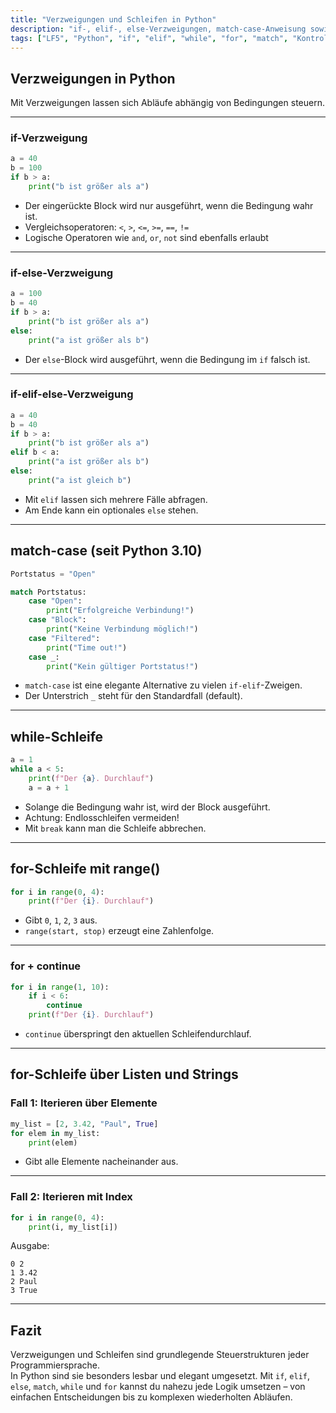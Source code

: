 ```yaml
---
title: "Verzweigungen und Schleifen in Python"
description: "if-, elif-, else-Verzweigungen, match-case-Anweisung sowie while- und for-Schleifen in Python erklärt mit Beispielen."
tags: ["LF5", "Python", "if", "elif", "while", "for", "match", "Kontrollstrukturen"]
---
```



## Verzweigungen in Python

Mit Verzweigungen lassen sich Abläufe abhängig von Bedingungen steuern.

---

### if-Verzweigung

```python
a = 40
b = 100
if b > a:
    print("b ist größer als a")
```

- Der eingerückte Block wird nur ausgeführt, wenn die Bedingung wahr ist.
- Vergleichsoperatoren: `<`, `>`, `<=`, `>=`, `==`, `!=`
- Logische Operatoren wie `and`, `or`, `not` sind ebenfalls erlaubt

---

### if-else-Verzweigung

```python
a = 100
b = 40
if b > a:
    print("b ist größer als a")
else:
    print("a ist größer als b")
```

- Der `else`-Block wird ausgeführt, wenn die Bedingung im `if` falsch ist.

---

### if-elif-else-Verzweigung

```python
a = 40
b = 40
if b > a:
    print("b ist größer als a")
elif b < a:
    print("a ist größer als b")
else:
    print("a ist gleich b")
```

- Mit `elif` lassen sich mehrere Fälle abfragen.
- Am Ende kann ein optionales `else` stehen.

---

## match-case (seit Python 3.10)

```python
Portstatus = "Open"

match Portstatus:
    case "Open":
        print("Erfolgreiche Verbindung!")
    case "Block":
        print("Keine Verbindung möglich!")
    case "Filtered":
        print("Time out!")
    case _:
        print("Kein gültiger Portstatus!")
```

- `match-case` ist eine elegante Alternative zu vielen `if-elif`-Zweigen.
- Der Unterstrich `_` steht für den Standardfall (default).

---

## while-Schleife

```python
a = 1
while a < 5:
    print(f"Der {a}. Durchlauf")
    a = a + 1
```

- Solange die Bedingung wahr ist, wird der Block ausgeführt.
- Achtung: Endlosschleifen vermeiden!
- Mit `break` kann man die Schleife abbrechen.

---

## for-Schleife mit range()

```python
for i in range(0, 4):
    print(f"Der {i}. Durchlauf")
```

- Gibt `0`, `1`, `2`, `3` aus.
- `range(start, stop)` erzeugt eine Zahlenfolge.

---

### for + continue

```python
for i in range(1, 10):
    if i < 6:
        continue
    print(f"Der {i}. Durchlauf")
```

- `continue` überspringt den aktuellen Schleifendurchlauf.

---

## for-Schleife über Listen und Strings

### Fall 1: Iterieren über Elemente

```python
my_list = [2, 3.42, "Paul", True]
for elem in my_list:
    print(elem)
```

- Gibt alle Elemente nacheinander aus.

---

### Fall 2: Iterieren mit Index

```python
for i in range(0, 4):
    print(i, my_list[i])
```

Ausgabe:
```
0 2
1 3.42
2 Paul
3 True
```

---

## Fazit

Verzweigungen und Schleifen sind grundlegende Steuerstrukturen jeder Programmiersprache.  
In Python sind sie besonders lesbar und elegant umgesetzt. Mit `if`, `elif`, `else`, `match`, `while` und `for` kannst du nahezu jede Logik umsetzen – von einfachen Entscheidungen bis zu komplexen wiederholten Abläufen.
